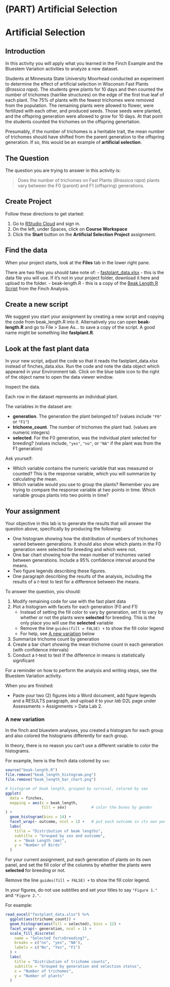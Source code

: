# (PART) Artificial Selection {-}

# Artificial Selection

## Introduction

In this activity you will apply what you learned in the Finch Example and the Bluestem Variation activities to analyze a new dataset.

Students at Minnesota State University Moorhead conducted an experiment to determine the effect of artificial selection in Wisconsin Fast Plants (*Brassica rapa*). The students grew plants for 10 days and then counted the number of trichomes (hairlike structures) on the edge of the first true leaf of each plant. The 75% of plants with the fewest trichomes were removed from the population. The remaining plants were allowed to flower, were fertilized with each other, and produced seeds. Those seeds were planted, and the offspring generation were allowed to grow for 10 days. At that point the students counted the trichomes on the offspring genertation.

Presumably, if the number of trichomes is a heritable trait, the mean number of trichomes should have shifted from the parent generation to the offspring generation. If so, this would be an example of **artificial selection**.

## The Question

The question you are trying to answer in this activity is:

<blockquote class="text-success">Does the number of trichomes on Fast Plants (<i>Brassica rapa</i>) plants vary between the F0 (parent) and F1 (offspring) generations.</blockquote>

## Create Project

Follow these directions to get started:

1. Go to [RStudio Cloud](https://rstudio.cloud/) and sign in. 
2. On the left, under Spaces, click on **Course Workspace**
3. Click the **Start** button on the **Artificial Selection Project** assignment.

## Find the data

When your project starts, look at the **Files** tab in the lower right pane.

There are two files you should take note of:
- [fastplant_data.xlsx](fastplant_data.xlsx) - this is the data file you will use. If it's not in your project folder, download it here and upload to the folder.
- beak-length.R - this is a copy of the [Beak Length R Script](beak-length-script.html) from the Finch Analysis.

## Create a new script

We suggest you start your assignment by creating a new script and copying the code from beak_length.R into it. Alternatively you can open **beak-length.R** and go to File > Save As... to save a copy of the script. A good name might be something like **fastplant.R**.

## Look at the fast plant data

In your new script, adjust the code so that it reads the fastplant_data.xlsx instead of finches_data.xlsx. Run the code and note the data object which appeared in your Environment tab. Click on the blue table icon to the right of the object name to open the data viewer window.

Inspect the data.

Each row in the dataset represents an individual plant.

The variables in the dataset are:

- **generation**. The generation the plant belonged to? (values include `"F0"` or `"F1"`)
- **trichome_count**. The number of trichomes the plant had. (values are numeric integers)
- **selected**. For the F0 generation, was the individual plant selected for breeding? (values include, `"yes"`, `"no"`, or `"NA"` if the plant was from the F1 generation)

Ask yourself:

- Which variable contains the numeric variable that was measured or counted? This is the response variable, which you will summarize by calculating the mean.
- Which variable would you use to group the plants? Remember you are trying to compare the response variable at two points in time. Which variable groups plants into two points in time?

## Your assignment

Your objective in this lab is to generate the results that will answer the question above, specifically by producing the following:

- One histogram showing how the distribution of numbers of trichomes varied between generations. It should also show which plants in the F0 generation were selected for breeding and which were not.
- One bar chart showing how the mean number of trichomes varied between generations. Include a 95% confidence interval around the means.
- Two figure legends describing these figures.
- One paragraph describing the results of the analysis, including the results of a *t*-test to test for a difference between the means.

To answer the question, you should:

1. Modify remaining code for use with the fast plant data
2. Plot a histogram with facets for each generation (F0 and F1)
    - Instead of setting the fill color to vary by generation, set it to vary by whether or not the plants were **selected** for breeding. This is the only place you will use the **selected** variable
    - Remove the line `guides(fill = FALSE) +` to show the fill color legend
    - For help, see [A new variation] below
3. Summarize trichome count by generation
4. Create a bar chart showing the mean trichome count in each generation (with confidence intervals)
5. Conduct a t-test to test if the difference in means is statistically significant

For a reminder on how to perform the analysis and writing steps, see the Bluestem Variation activity.

When you are finished:

- Paste your two (2) figures into a Word document, add figure legends and a RESULTS paragraph, and upload it to your *lab* D2L page under Assessments > Assignments > Data Lab 2.

### A new variation

In the finch and bluestem analyses, you created a histogram for each group and also colored the histograms differently for each group.

In theory, there is no reason you can't use a different variable to color the histograms.

For example, here is the finch data colored by `sex`:

```r
source("beak-length.R")
file.remove("beak_length_histogram.png")
file.remove("beak_length_bar_chart.png")
```

```r
# histogram of beak length, grouped by survival, colored by sex
ggplot(
  data = finches,
  mapping = aes(x = beak_length,
                fill = sex)           # color the boxes by gender
) +
  geom_histogram(bins = 14) +
  facet_wrap(~ outcome, ncol = 1) +   # put each outcome in its own panel
  labs(
    title = "Distribution of beak lengths",
    subtitle = "Grouped by sex and outcome",
    x = "Beak Length (mm)",
    y = "Number of Birds"
  )
```

For your current assignment, put each generation of plants on its own panel, and set the fill color of the columns by whether the plants were **selected** for breeding or not.

Remove the line `guides(fill = FALSE) +` to show the fill color legend.

In *your* figures, do not use subtitles and set your titles to say `"Figure 1."` and `"Figure 2."`.

For example:

```r
read_excel("fastplant_data.xlsx") %>% 
  ggplot(aes(trichome_count)) +
  geom_histogram(aes(fill = selected), bins = 12) +
  facet_wrap(~ generation, ncol = 1) +
  scale_fill_discrete(
    name = "Selected for\nbreeding?",
    breaks = c("no", "yes", "NA"),
    labels = c("No", "Yes", "F1")
  ) +
  labs(
    title = "Distribution of trichome counts",
    subtitle = "Grouped by generation and selection status",
    x = "Number of trichomes",
    y = "Number of plants"
  )
```



